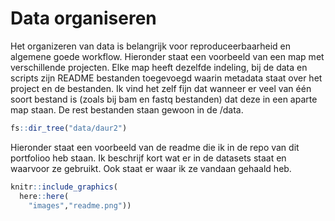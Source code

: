 # Data organiseren

Het organizeren van data is belangrijk voor reproduceerbaarheid en algemene goede workflow. Hieronder staat een voorbeeld van een map met verschillende projecten. Elke map heeft dezelfde indeling, bij de data en scripts zijn README bestanden toegevoegd waarin metadata staat over het project en de bestanden. Ik vind het zelf fijn dat wanneer er veel van één soort bestand is (zoals bij bam en fastq bestanden) dat deze in een aparte map staan. De rest bestanden staan gewoon in de /data. 

```r
fs::dir_tree("data/daur2")
```
Hieronder staat een voorbeeld van de readme die ik in de repo van dit portfolioo heb staan. Ik beschrijf kort wat er in de datasets staat en waarvoor ze gebruikt. Ook staat er waar ik ze vandaan gehaald heb.

```r
knitr::include_graphics(
  here::here(
    "images","readme.png"))
```